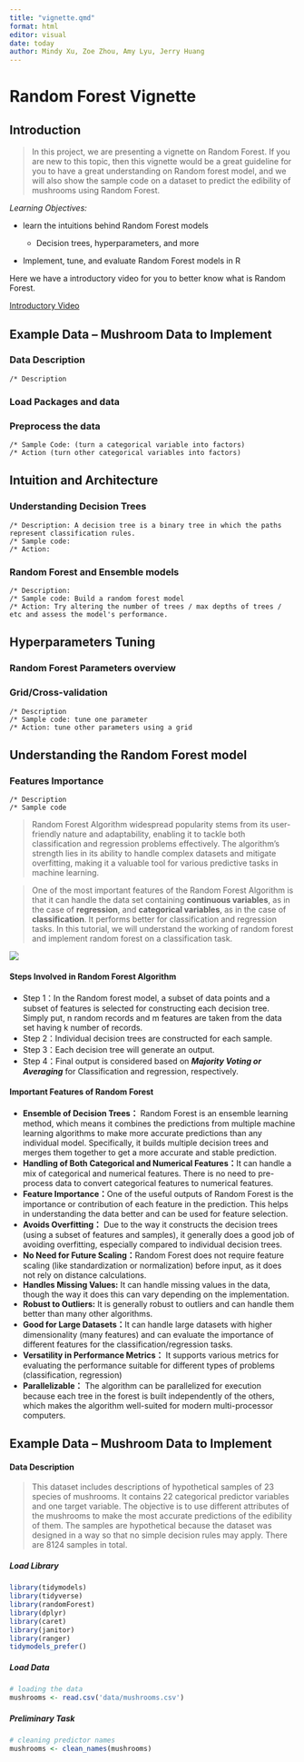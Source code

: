 ```yaml
---
title: "vignette.qmd"
format: html
editor: visual
date: today
author: Mindy Xu, Zoe Zhou, Amy Lyu, Jerry Huang
---
```


# Random Forest Vignette

## Introduction

> In this project, we are presenting a vignette on Random Forest. If you are new to this topic, then this vignette would be a great guideline for you to have a great understanding on Random forest model, and we will also show the sample code on a dataset to predict the edibility of mushrooms using Random Forest.

*Learning Objectives:*

-   learn the intuitions behind Random Forest models

    -   Decision trees, hyperparameters, and more

-   Implement, tune, and evaluate Random Forest models in R

Here we have a introductory video for you to better know what is Random Forest.

[Introductory Video](https://www.youtube.com/watch?v=v6VJ2RO66Ag)


## Example Data -- Mushroom Data to Implement

### Data Description
    /* Description

### Load Packages and data

### Preprocess the data
    /* Sample Code: (turn a categorical variable into factors)
    /* Action (turn other categorical variables into factors)

## Intuition and Architecture

### Understanding Decision Trees
    /* Description: A decision tree is a binary tree in which the paths represent classification rules.
    /* Sample code: 
    /* Action:

### Random Forest and Ensemble models
    /* Description:
    /* Sample code: Build a random forest model
    /* Action: Try altering the number of trees / max depths of trees / etc and assess the model's performance.
    
## Hyperparameters Tuning

### Random Forest Parameters overview

### Grid/Cross-validation
    /* Description
    /* Sample code: tune one parameter
    /* Action: tune other parameters using a grid

## Understanding the Random Forest model

### Features Importance
    /* Description
    /* Sample code
    

    








> Random Forest Algorithm widespread popularity stems from its user-friendly nature and adaptability, enabling it to tackle both classification and regression problems effectively. The algorithm's strength lies in its ability to handle complex datasets and mitigate overfitting, making it a valuable tool for various predictive tasks in machine learning.

> One of the most important features of the Random Forest Algorithm is that it can handle the data set containing **continuous variables**, as in the case of **regression**, and **categorical variables**, as in the case of **classification**. It performs better for classification and regression tasks. In this tutorial, we will understand the working of random forest and implement random forest on a classification task.

![](image/img-rfsimplified.png)

#### Steps Involved in Random Forest Algorithm

-   Step 1：In the Random forest model, a subset of data points and a subset of features is selected for constructing each decision tree. Simply put, n random records and m features are taken from the data set having k number of records.
-   Step 2：Individual decision trees are constructed for each sample.
-   Step 3：Each decision tree will generate an output.
-   Step 4：Final output is considered based on ***Majority Voting or Averaging*** for Classification and regression, respectively.

#### Important Features of Random Forest

-   **Ensemble of Decision Trees：** Random Forest is an ensemble learning method, which means it combines the predictions from multiple machine learning algorithms to make more accurate predictions than any individual model. Specifically, it builds multiple decision trees and merges them together to get a more accurate and stable prediction.
-   **Handling of Both Categorical and Numerical Features：**It can handle a mix of categorical and numerical features. There is no need to pre-process data to convert categorical features to numerical features.
-   **Feature Importance：**One of the useful outputs of Random Forest is the importance or contribution of each feature in the prediction. This helps in understanding the data better and can be used for feature selection.
-   **Avoids Overfitting：** Due to the way it constructs the decision trees (using a subset of features and samples), it generally does a good job of avoiding overfitting, especially compared to individual decision trees.
-   **No Need for Future Scaling：**Random Forest does not require feature scaling (like standardization or normalization) before input, as it does not rely on distance calculations.
-   **Handles Missing Values:** It can handle missing values in the data, though the way it does this can vary depending on the implementation.
-   **Robust to Outliers:** It is generally robust to outliers and can handle them better than many other algorithms.
-   **Good for Large Datasets：**It can handle large datasets with higher dimensionality (many features) and can evaluate the importance of different features for the classification/regression tasks.
-   **Versatility in Performance Metrics：** It supports various metrics for evaluating the performance suitable for different types of problems (classification, regression)
-   **Parallelizable：** The algorithm can be parallelized for execution because each tree in the forest is built independently of the others, which makes the algorithm well-suited for modern multi-processor computers.

## Example Data -- Mushroom Data to Implement

#### Data Description

> This dataset includes descriptions of hypothetical samples of 23 species of mushrooms. It contains 22 categorical predictor variables and one target variable. The objective is to use different attributes of the mushrooms to make the most accurate predictions of the edibility of them. The samples are hypothetical because the dataset was designed in a way so that no simple decision rules may apply. There are 8124 samples in total.

##### Load Library

```r
library(tidymodels)
library(tidyverse)
library(randomForest)
library(dplyr)
library(caret)
library(janitor)
library(ranger)
tidymodels_prefer()
```

##### Load Data

```r
# loading the data
mushrooms <- read.csv('data/mushrooms.csv')
```

##### Preliminary Task

```r
# cleaning predictor names
mushrooms <- clean_names(mushrooms)
```
